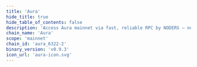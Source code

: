 ```yaml
---
title: 'Aura'
hide_title: true
hide_table_of_contents: false
description: 'Access Aura mainnet via fast, reliable RPC by NODERS — no limits, Omnichain-ready, and built for scalable Web3'
chain_name: 'Aura'
scope: 'mainnet'
chain_id: 'aura_6322-2'
binary_version: 'v0.9.3'
icon_url: 'aura-icon.svg'
---
```



<ChainLayout>
  <ChainHero
    name="Aura"
    iconUrl="img/aura-icon.svg"
    bgColor="#3189E2"
    scope="mainnet"
    chainId="aura_6322-2"
    nodeVersion="v0.9.3"
    token=""
    stakeUrl=""
    restakeUrl="https://restake.app/aura/auravaloper1vvqz6j3ucxr6n0ejdz4ck602lnyjew93cgcw4m"
    websiteUrl="https://aura.network/"
    githubUrl="https://github.com/aura-nw"
    xUrl="https://twitter.com/AuraNetworkHQ"
    discordUrl="https://discord.com/invite/ZFHepmtZvr"
  />

  <ProductLinks
    appUrl=""
    appImageUrl="img/products/"
    explorerUrl=""
    explorerImageUrl="img/products/"
    faucetUrl=""
  />

  <ToolsGrid
    chainName="aura"
    scope="mainnet"
    showInstall={true}
    showUpgrade={true}
    showGenesis={true}
    showCli={true}
    showEndpoints={true}
    showStateSync={true}
    showSnapshot={true}
    showMonitoring={true}
    showLivePeers={true}
    showSeed={true}
    showAddressBook={true}
    showExplorersList={true}
    showPublicEndpoints={false}
    showUsefulTools={true}
    showUpgradeWatcher={false}
  />

</ChainLayout>
